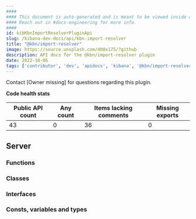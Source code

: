 ```yaml
---
####
#### This document is auto-generated and is meant to be viewed inside our experimental, new docs system.
#### Reach out in #docs-engineering for more info.
####
id: kibKbnImportResolverPluginApi
slug: /kibana-dev-docs/api/kbn-import-resolver
title: "@kbn/import-resolver"
image: https://source.unsplash.com/400x175/?github
description: API docs for the @kbn/import-resolver plugin
date: 2022-10-06
tags: ['contributor', 'dev', 'apidocs', 'kibana', '@kbn/import-resolver']
---
```




Contact [Owner missing] for questions regarding this plugin.

**Code health stats**

| Public API count  | Any count | Items lacking comments | Missing exports |
|-------------------|-----------|------------------------|-----------------|
| 43 | 0 | 36 | 0 |

## Server

### Functions
<DocDefinitionList data={kbnImportResolverObj.server.functions}/>

### Classes
<DocDefinitionList data={kbnImportResolverObj.server.classes}/>

### Interfaces
<DocDefinitionList data={kbnImportResolverObj.server.interfaces}/>

### Consts, variables and types
<DocDefinitionList data={kbnImportResolverObj.server.misc}/>

